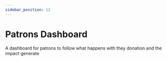 ```yaml
---
sidebar_position: 12
---
```


# Patrons Dashboard

A dashboard for patrons to follow what happens with they donation and the impact generate
